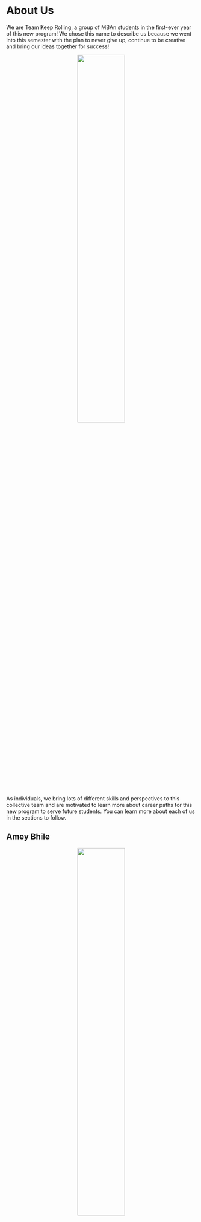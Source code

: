 # About Us

We are Team Keep Rolling, a group of MBAn students in the first-ever year of this new program! We chose this name to describe us because we went into this semester with the plan to never give up, continue to be creative and bring our ideas together for success!

<center>

![](Images/group_pic.png){width=50%}

</center>

As individuals, we bring lots of different skills and perspectives to this collective team and are motivated to learn more about career paths for this new program to serve future students. You can learn more about each of us in the sections to follow. 

## Amey Bhile

<center>

![](Images/Amey.jpeg){width=50%}

</center>

>Hey There, MBAn folk !! I'm Amey \
I was born and brought up in India, where I also completed my Bachelor of Engineering in Computer Science, after which I worked as a technology consultant for three years. During my time at Deloitte, I realized my interests lie at the interface of technology and business; And I needed to expand my skills and knowledge in these domains, which is when I decided to join Ross Business School. \ 
I wish to leverage data and apply ML/analytical frameworks to derive actionable insights and create value. I enjoy operating far outside my comfort zone and believe in the power of incremental improvements.\
Feel free to reach out; I am always happy to help :)

>"Data is just summaries of thousands of stories - tell a few of them to the world, and you are a data analyst."

## Eunguy Lee

<center>

![](Images/Eunguy.jpg){width=50%}

</center>

>Hello everyone! This is Eunguy. \
I was born in 1996 and grew up in South Korea. I went to Michigan State University and studied Supply Chain Management. After my junior year in college, I went back to South Korea to serve military as an operations sergeant for about two years. After the military experience, I finished my bechelor degree with online courses from MSU because of the pandemic. Meanwhile, I felt the need of capability handling data so I applied for graduate school with Business Analytics major.

>At this point at Ross, I am so exciting to build my network and equip myself with useful tools, such as Python, R, and SQL. As a business person, I am not used to these computer skills. However, someone said "the pain that doesn't kill you will make you stronger." I believe putting my time and effort for the next 10 months will develop my ability as a business analyst. I hope this career handbook brings some insights for you. 


## Snow Shen

<center>

![](Images/Snow.png){width=50%}

</center>

>Hi, I'm Snow! I come from a southern city in China called Hangzhou. It’s warm there and seldomly snows. Every winter, I waited for snow and hoped the world can be covered in white when I wake up. That’s why my parents gave me the English name Snow. I went to US in 2019 for my undergrad study. Boston was my destination due to the attractiveness of snow. I spent three years at Boston and then moved to Ann Arbor for graduate study. People hate the long winter here, but I am looking forward to it! 


## Mary Silvio

<center>

![](Images/Mary.JPEG){width=50%}

</center>

>I am a self-proclaimed true Midwestern girl that grew up in Livonia, Michigan (perfectly halfway between Ann Arbor and Detroit). I graduated from the University of Michigan College of Engineering in Spring 2022 with a B.S.E. in Chemical Engineering and am a current Master's of Business Analytics student at the Stephen M. Ross School of Business. If there is one thing I took away from my undergraduate years, it is that the world will never run out of ways to improve, and thus never run out of problems to solve. Pushing the bounds of knowledge is what allows us to improve the systems around us, and that is why I value the potential of harnessing data - bringing me to the MBAn program to build my analytic skills to give data power. 

>I have experience working in Chemical Manufacturing, Engineering Research, and Higher Education. Outside of school, I love going to SoulCycle, going on walks with friends, watching Detroit sports, trying new coffee shops, and cooking! It is my dream to be an analyst by day, and cycling instructor by night.

## Ziye Wang

<center>

![](Images/Siye.jpg){width=50%}

</center>

>My name is Ziye Wang, from Beijing, China. I graduated from the Central University of Finance and Economics in China, majoring in Financial Engineering.After graduation, I joined Capgemini Invent as an associate consultant, focused on auto and digital transformation.

>Something interesting about me I'd like to share with you: 
I like drinking more than I like soup
I have 3 cute little nephews and my favorite thing to do on weekends is to play with my little nephew
I'm a Cancer girl but I'm more of a Leo
I lost weight for 5 years but never succeeded

>I'm very happy to be part of the Ross community. Hopefully our work will be helpful to everyone.
